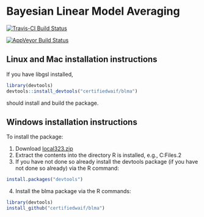 Bayesian Linear Model Averaging
===============================

[![Travis-CI Build Status](https://travis-ci.org/certifiedwaif/blma.svg?branch=master)](https://travis-ci.org/certifiedwaif/blma)

[![AppVeyor Build Status](https://ci.appveyor.com/api/projects/status/github/certifiedwaif/blma?branch=master&svg=true)](https://ci.appveyor.com/project/certifiedwaif/blma)

Linux and Mac installation instructions
---------------------------------------
If you have libgsl installed,

```r
library(devtools)
devtools::install_devtools("certifiedwaif/blma")
```

should install and build the package.

Windows installation instructions
---------------------------------
To install the package:

1. Download [local323.zip](http://www.stats.ox.ac.uk/pub/Rtools/goodies/multilib/local323.zip)
2. Extract the contents into the directory R is installed, e.g., C:\Program Files\R\R-3.4.2
3. If you have not done so already install the devtools package (if you have not done so already) via the R command:
```r
install.packages("devtools")
```
4. Install the blma package via the R commands:
```r
library(devtools)
install_github("certifiedwaif/blma")
```